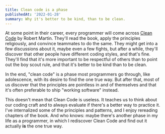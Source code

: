 ```yaml
---
title: Clean code is a phase
publishedAt: '2022-01-28'
summary: Why it's better to be kind, than to be clean.
---
```


At some point in their career, every programmer will come across [Clean Code](https://gist.github.com/wojteklu/73c6914cc446146b8b533c0988cf8d29) by Robert Martin. They'll read the book, apply the principles religiously, and convince teammates to do the same. They might get into a few discussions about it, maybe even a few fights, but after a while, they'll discover that other people have different coding styles, and that's fine. They'll find that it's more important to be respectful of others than to point out the boy scout rule, and that it's better to be kind than to be clean.

In the end, "clean code" is a phase most programmers go through, like adolescence, with its desire to find the one true way. But after that, most of us discover that the principles are pointless in and of themselves and that it's often preferable to ship "working software" instead.

This doesn't mean that Clean Code is useless. It teaches us to think about our coding craft and to always evaluate if there's a better way to practice it. I've internalized some of the principles and patterns, and I enjoy rereading chapters of the book. And who knows: maybe there's another phase in my life as a programmer, in which I rediscover Clean Code and find out it actually **is** the one true way.

